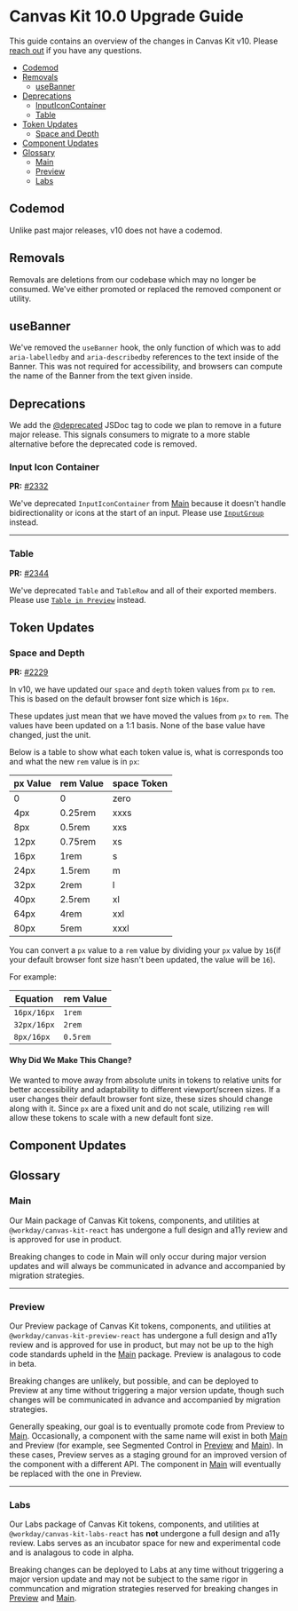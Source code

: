 
<Meta title="Guides/Upgrade Guides/v10.0" />

# Canvas Kit 10.0 Upgrade Guide

This guide contains an overview of the changes in Canvas Kit v10. Please
[reach out](https://github.com/Workday/canvas-kit/issues/new?labels=bug&template=bug.md) if you have
any questions.

- [Codemod](#codemod)
- [Removals](#removals)
  - [useBanner](#useBanner)
- [Deprecations](#deprecations)
  - [InputIconContainer](#input-icon-container)
  - [Table](#table)
- [Token Updates](#token-updates)
  - [Space and Depth](#space-and-depth)
- [Component Updates](#component-updates)
- [Glossary](#glossary)
  - [Main](#main)
  - [Preview](#preview)
  - [Labs](#labs)

## Codemod

Unlike past major releases, v10 does not have a codemod.

## Removals

Removals are deletions from our codebase which may no longer be consumed. We've either promoted or
replaced the removed component or utility.

## useBanner

We've removed the `useBanner` hook, the only function of which was to add `aria-labelledby` and
`aria-describedby` references to the text inside of the Banner. This was not required for
accessibility, and browsers can compute the name of the Banner from the text given inside.

## Deprecations

We add the [@deprecated](https://jsdoc.app/tags-deprecated.html) JSDoc tag to code we plan to remove
in a future major release. This signals consumers to migrate to a more stable alternative before the
deprecated code is removed.

### Input Icon Container

**PR:** [#2332](https://github.com/Workday/canvas-kit/pull/2332)

We've deprecated `InputIconContainer` from [Main](#main) because it doesn't handle bidirectionality
or icons at the start of an input. Please use
[`InputGroup`](https://workday.github.io/canvas-kit/?path=/story/components-inputs-text-input--icons)
instead.

---

### Table

**PR:** [#2344](https://github.com/Workday/canvas-kit/pull/2344)

We've deprecated `Table` and `TableRow` and all of their exported members. Please use
[`Table in Preview`](https://workday.github.io/canvas-kit/?path=/docs/preview-table--basic) instead.

## Token Updates

### Space and Depth

**PR:** [#2229](https://github.com/Workday/canvas-kit/pull/2229)

In v10, we have updated our `space` and `depth` token values from `px` to `rem`. This is based on
the default browser font size which is `16px`.

These updates just mean that we have moved the values from `px` to `rem`. The values have been
updated on a 1:1 basis. None of the base value have changed, just the unit.

Below is a table to show what each token value is, what is corresponds too and what the new `rem`
value is in `px`:

| px Value | rem Value | space Token |
| -------- | --------- | ----------- |
| 0        | 0         | zero        |
| 4px      | 0.25rem   | xxxs        |
| 8px      | 0.5rem    | xxs         |
| 12px     | 0.75rem   | xs          |
| 16px     | 1rem      | s           |
| 24px     | 1.5rem    | m           |
| 32px     | 2rem      | l           |
| 40px     | 2.5rem    | xl          |
| 64px     | 4rem      | xxl         |
| 80px     | 5rem      | xxxl        |

You can convert a `px` value to a `rem` value by dividing your `px` value by `16`(if your default
browser font size hasn't been updated, the value will be `16`).

For example:

| Equation    | rem Value |
| ----------- | --------- |
| `16px/16px` | `1rem`    |
| `32px/16px` | `2rem`    |
| `8px/16px`  | `0.5rem`  |

#### Why Did We Make This Change?

We wanted to move away from absolute units in tokens to relative units for better accessibility and
adaptability to different viewport/screen sizes. If a user changes their default browser font size,
these sizes should change along with it. Since `px` are a fixed unit and do not scale, utilizing
`rem` will allow these tokens to scale with a new default font size.

## Component Updates

## Glossary

### Main

Our Main package of Canvas Kit tokens, components, and utilities at `@workday/canvas-kit-react` has
undergone a full design and a11y review and is approved for use in product.

Breaking changes to code in Main will only occur during major version updates and will always be
communicated in advance and accompanied by migration strategies.

---

### Preview

Our Preview package of Canvas Kit tokens, components, and utilities at
`@workday/canvas-kit-preview-react` has undergone a full design and a11y review and is approved for
use in product, but may not be up to the high code standards upheld in the [Main](#main) package.
Preview is analagous to code in beta.

Breaking changes are unlikely, but possible, and can be deployed to Preview at any time without
triggering a major version update, though such changes will be communicated in advance and
accompanied by migration strategies.

Generally speaking, our goal is to eventually promote code from Preview to [Main](#main).
Occasionally, a component with the same name will exist in both [Main](#main) and Preview (for
example, see Segmented Control in [Preview](/components/buttons/segmented-control/) and
[Main](https://d2krrudi3mmzzw.cloudfront.net/v8/?path=/docs/components-buttons-segmented-control--basic)).
In these cases, Preview serves as a staging ground for an improved version of the component with a
different API. The component in [Main](#main) will eventually be replaced with the one in Preview.

---

### Labs

Our Labs package of Canvas Kit tokens, components, and utilities at `@workday/canvas-kit-labs-react`
has **not** undergone a full design and a11y review. Labs serves as an incubator space for new and
experimental code and is analagous to code in alpha.

Breaking changes can be deployed to Labs at any time without triggering a major version update and
may not be subject to the same rigor in communcation and migration strategies reserved for breaking
changes in [Preview](#preview) and [Main](#main).
